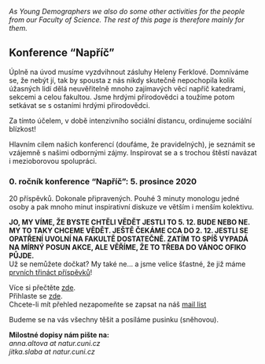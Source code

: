 *As Young Demographers we also do some other activities for the people from our Faculty of Science. The rest of this page is therefore mainly for them.*

## Konference "Napříč"
Úplně na úvod musíme vyzdvihnout zásluhy Heleny Ferklové. Domníváme se, že nebýt jí, tak by spousta z nás nikdy skutečně nepochopila kolik úžasných lidí dělá neuvěřitelně mnoho zajímavých věcí napříč katedrami, sekcemi a celou fakultou. Jsme hrdými přírodovědci a toužíme potom setkávat se s ostaními hrdými přirodovědci.  

Za tímto účelem, v době intenzivního sociální distancu, ordinujeme sociální blízkost!  

Hlavním cílem našich konferencí (doufáme, že pravidelných), je seznámit se vzájemně s našimi odbornými zájmy. Inspirovat se a s trochou štěstí navázat i mezioborovou spolupráci.  

### 0. ročník konference "Napříč": 5. prosince 2020
20 příspěvků. Dokonale připravených. Pouhé 3 minuty monologu jedné osoby a pak mnoho minut inspirativní diskuze ve větším i menším kolektivu.  

**JO, MY VÍME, ŽE BYSTE CHTĚLI VĚDĚT JESTLI TO 5. 12. BUDE NEBO NE. MY TO TAKY CHCEME VĚDĚT. JEŠTĚ ČEKÁME CCA DO 2. 12. JESTLI SE OPATŘENÍ UVOLNÍ NA FAKULTĚ DOSTATEČNĚ. ZATÍM TO SPÍŠ VYPADÁ NA MÍRNÝ POSUN AKCE, ALE VĚŘÍME, ŽE TO TŘEBA DO VÁNOC OFIKO PŮJDE.**  
Už se nemůžete dočkat? My také ne... a jsme velice šťastné, že již máme [prvních třináct příspěvků](https://youngdemographers.github.io/napric0-prispevky)!

Více si přečtěte [zde](https://drive.google.com/file/d/1T7jNMGQ6CsX1BiomOitX1GN95Y3m0or4/view?usp=sharing).  
Přihlaste se [zde](https://docs.google.com/forms/d/e/1FAIpQLScmNP5Q-oHEjIB3rXSIjVWdWfxEXyUg0Fz0Pa8tvnqDzA0i8Q/viewform).  
Chcete-li mít přehled nezapomeňte se zapsat na náš [mail list](https://docs.google.com/forms/d/e/1FAIpQLSetQ4e3fc4qpA-GR1qt7GNC6dxPjhEN3Xbbz9yuXf312E_RgQ/viewform)

Budeme se na vás všechny těšit a posíláme pusinku (sněhovou).

**Milostné dopisy nám pište na:**  
*anna.altova at natur.cuni.cz*  
*jitka.slaba at natur.cuni.cz*
